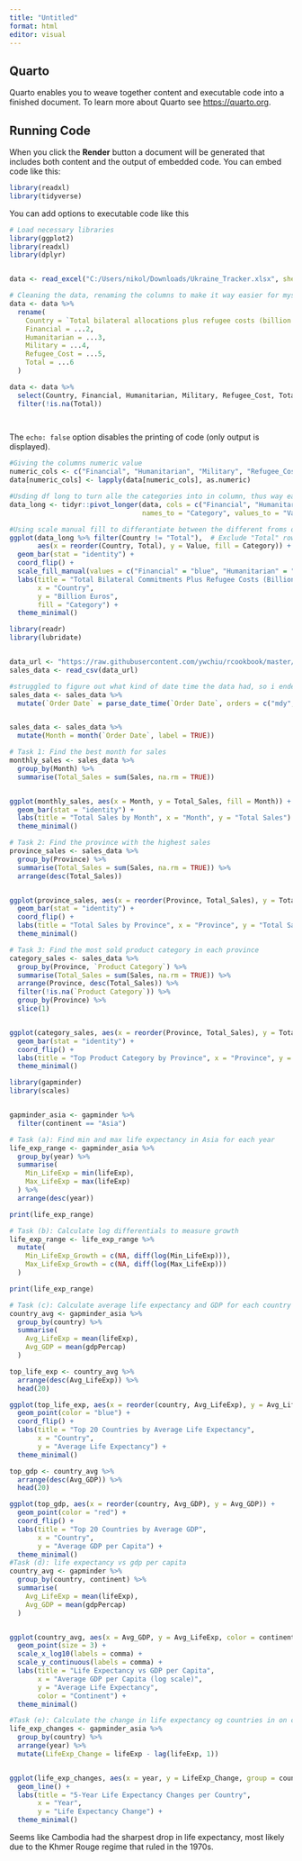 ---
title: "Untitled"
format: html
editor: visual
---

## Quarto

Quarto enables you to weave together content and executable code into a finished document. To learn more about Quarto see <https://quarto.org>.

## Running Code

When you click the **Render** button a document will be generated that includes both content and the output of embedded code. You can embed code like this:

```{r}
library(readxl)
library(tidyverse) 
```

You can add options to executable code like this

```{r}
# Load necessary libraries
library(ggplot2)
library(readxl)
library(dplyr)


data <- read_excel("C:/Users/nikol/Downloads/Ukraine_Tracker.xlsx", sheet = "Fig 6. With Refugee Support, €")

# Cleaning the data, renaming the columns to make it way easier for myself
data <- data %>%
  rename(
    Country = `Total bilateral allocations plus refugee costs (billion Euros)`,
    Financial = ...2, 
    Humanitarian = ...3, 
    Military = ...4, 
    Refugee_Cost = ...5, 
    Total = ...6
  )

data <- data %>%
  select(Country, Financial, Humanitarian, Military, Refugee_Cost, Total) %>%
  filter(!is.na(Total))
         



```

The `echo: false` option disables the printing of code (only output is displayed).

```{r}
#Giving the columns numeric value
numeric_cols <- c("Financial", "Humanitarian", "Military", "Refugee_Cost", "Total")
data[numeric_cols] <- lapply(data[numeric_cols], as.numeric)

#Usding df long to turn alle the categories into in column, thus way easier to plot
data_long <- tidyr::pivot_longer(data, cols = c("Financial", "Humanitarian", "Military", "Refugee_Cost"), 
                                 names_to = "Category", values_to = "Value")

```

```{r}

#Using scale manual fill to differantiate between the different froms of aid
ggplot(data_long %>% filter(Country != "Total"),  # Exclude "Total" row
       aes(x = reorder(Country, Total), y = Value, fill = Category)) +
  geom_bar(stat = "identity") +
  coord_flip() +
  scale_fill_manual(values = c("Financial" = "blue", "Humanitarian" = "green", "Military" = "red", "Refugee_Cost" = "lightblue")) +
  labs(title = "Total Bilateral Commitments Plus Refugee Costs (Billion Euros)",
       x = "Country",
       y = "Billion Euros",
       fill = "Category") +
  theme_minimal()
```

```{r}
library(readr)
library(lubridate)


data_url <- "https://raw.githubusercontent.com/ywchiu/rcookbook/master/chapter7/superstore_sales.csv"
sales_data <- read_csv(data_url)

#struggled to figure out what kind of date time the data had, so i ended up using parse_date_time, which does that for me.
sales_data <- sales_data %>%
  mutate(`Order Date` = parse_date_time(`Order Date`, orders = c("mdy", "ymd", "dmy")))


sales_data <- sales_data %>%
  mutate(Month = month(`Order Date`, label = TRUE))

# Task 1: Find the best month for sales
monthly_sales <- sales_data %>%
  group_by(Month) %>%
  summarise(Total_Sales = sum(Sales, na.rm = TRUE))


ggplot(monthly_sales, aes(x = Month, y = Total_Sales, fill = Month)) +
  geom_bar(stat = "identity") +
  labs(title = "Total Sales by Month", x = "Month", y = "Total Sales") +
  theme_minimal()

# Task 2: Find the province with the highest sales
province_sales <- sales_data %>%
  group_by(Province) %>%
  summarise(Total_Sales = sum(Sales, na.rm = TRUE)) %>%
  arrange(desc(Total_Sales))


ggplot(province_sales, aes(x = reorder(Province, Total_Sales), y = Total_Sales, fill = Province)) +
  geom_bar(stat = "identity") +
  coord_flip() +
  labs(title = "Total Sales by Province", x = "Province", y = "Total Sales") +
  theme_minimal()

# Task 3: Find the most sold product category in each province
category_sales <- sales_data %>%
  group_by(Province, `Product Category`) %>%
  summarise(Total_Sales = sum(Sales, na.rm = TRUE)) %>%
  arrange(Province, desc(Total_Sales)) %>%
  filter(!is.na(`Product Category`)) %>%
  group_by(Province) %>%
  slice(1)  


ggplot(category_sales, aes(x = reorder(Province, Total_Sales), y = Total_Sales, fill = `Product Category`)) +
  geom_bar(stat = "identity") +
  coord_flip() +
  labs(title = "Top Product Category by Province", x = "Province", y = "Total Sales") +
  theme_minimal()

```

```{r}
library(gapminder)
library(scales)


gapminder_asia <- gapminder %>%
  filter(continent == "Asia")

# Task (a): Find min and max life expectancy in Asia for each year
life_exp_range <- gapminder_asia %>%
  group_by(year) %>%
  summarise(
    Min_LifeExp = min(lifeExp),
    Max_LifeExp = max(lifeExp)
  ) %>%
  arrange(desc(year)) 

print(life_exp_range)

# Task (b): Calculate log differentials to measure growth
life_exp_range <- life_exp_range %>%
  mutate(
    Min_LifeExp_Growth = c(NA, diff(log(Min_LifeExp))),
    Max_LifeExp_Growth = c(NA, diff(log(Max_LifeExp)))
  )

print(life_exp_range)

# Task (c): Calculate average life expectancy and GDP for each country
country_avg <- gapminder_asia %>%
  group_by(country) %>%
  summarise(
    Avg_LifeExp = mean(lifeExp),
    Avg_GDP = mean(gdpPercap)
  )

top_life_exp <- country_avg %>%
  arrange(desc(Avg_LifeExp)) %>%
  head(20)

ggplot(top_life_exp, aes(x = reorder(country, Avg_LifeExp), y = Avg_LifeExp)) +
  geom_point(color = "blue") +
  coord_flip() +
  labs(title = "Top 20 Countries by Average Life Expectancy",
       x = "Country",
       y = "Average Life Expectancy") +
  theme_minimal()

top_gdp <- country_avg %>%
  arrange(desc(Avg_GDP)) %>%
  head(20)

ggplot(top_gdp, aes(x = reorder(country, Avg_GDP), y = Avg_GDP)) +
  geom_point(color = "red") +
  coord_flip() +
  labs(title = "Top 20 Countries by Average GDP",
       x = "Country",
       y = "Average GDP per Capita") +
  theme_minimal()
#Task (d): life expectancy vs gdp per capita
country_avg <- gapminder %>%
  group_by(country, continent) %>%  
  summarise(
    Avg_LifeExp = mean(lifeExp),
    Avg_GDP = mean(gdpPercap)
  )


ggplot(country_avg, aes(x = Avg_GDP, y = Avg_LifeExp, color = continent)) +
  geom_point(size = 3) +
  scale_x_log10(labels = comma) +  
  scale_y_continuous(labels = comma) +
  labs(title = "Life Expectancy vs GDP per Capita",
       x = "Average GDP per Capita (log scale)",
       y = "Average Life Expectancy",
       color = "Continent") +
  theme_minimal()

```

```{r}



#Task (e): Calculate the change in life expectancy og countries in on continent
life_exp_changes <- gapminder_asia %>%
  group_by(country) %>%
  arrange(year) %>%  
  mutate(LifeExp_Change = lifeExp - lag(lifeExp, 1))  


ggplot(life_exp_changes, aes(x = year, y = LifeExp_Change, group = country, color = country)) +
  geom_line() +
  labs(title = "5-Year Life Expectancy Changes per Country",
       x = "Year",
       y = "Life Expectancy Change") +
  theme_minimal()
```

Seems like Cambodia had the sharpest drop in life expectancy, most likely due to the Khmer Rouge regime that ruled in the 1970s.

